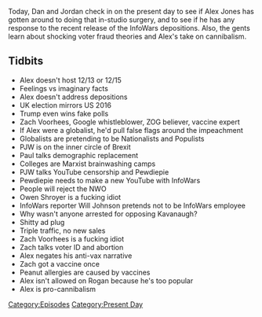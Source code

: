 {{DEFAULTSORT:
    #_EPISODE_0379:December 13-16, 2019
}}{{Episode
    | title             = December 13-16, 2019
    | caption           = Listen to this episode on [https://knowledgefight.libsyn.com/knowledge-fight-december-13-16-2019 Libsyn] [https://open.spotify.com/episode/1mAV3Wc6fKZsfB6rpK1Bln Spotify], Read the [[Transcript/379: December 13-16, 2019|Unofficial Transcript]]
    | episodeNumber     = 379
    | length            = 02:05:43
    | airDate           = December 18, 2019
    | coverageStartDate = December 13, 2019
    | coverageEndDate   = December 16, 2019
    | episodeType       = [[:Category:Present Day|Present Day]]
    | appearance        = [[Zach Voorhees]], [[Paul Joseph Watson]], [[Pewdiepie]], [[Owen Shroyer]], [[Will Johnson]], [[Brett Kavanaugh]], [[Joe Rogan]]
    | oocDrop           = Merry Christmas from InfoWars
    | previousEpisode   = [[378: Formulaic Objections Part 2]]
    | nextEpisode       = [[380: December 19-20, 2019]]
}}

{{Stub}}

Today, Dan and Jordan check in on the present day to see if Alex Jones has gotten around to doing that in-studio surgery, and to see if he has any response to the recent release of the InfoWars depositions. Also, the gents learn about shocking voter fraud theories and Alex's take on cannibalism.

==Tidbits==

*Alex doesn't host 12/13 or 12/15
*Feelings vs imaginary facts
*Alex doesn't address depositions
*UK election mirrors US 2016
*Trump even wins fake polls
*Zach Voorhees, Google whistleblower, ZOG believer, vaccine expert
*If Alex were a globalist, he'd pull false flags around the impeachment
*Globalists are pretending to be Nationalists and Populists
*PJW is on the inner circle of Brexit
*Paul talks demographic replacement
*Colleges are Marxist brainwashing camps
*PJW talks YouTube censorship and Pewdiepie
*Pewdiepie needs to make a new YouTube with InfoWars
*People will reject the NWO
*Owen Shroyer is a fucking idiot
*InfoWars reporter Will Johnson pretends not to be InfoWars employee
*Why wasn't anyone arrested for opposing Kavanaugh?
*Shitty ad plug
*Triple traffic, no new sales
*Zach Voorhees is a fucking idiot
*Zach talks voter ID and abortion
*Alex negates his anti-vax narrative
*Zach got a vaccine once
*Peanut allergies are caused by vaccines
*Alex isn't allowed on Rogan because he's too popular
*Alex is pro-cannibalism

[[Category:Episodes]]
[[Category:Present Day]]
